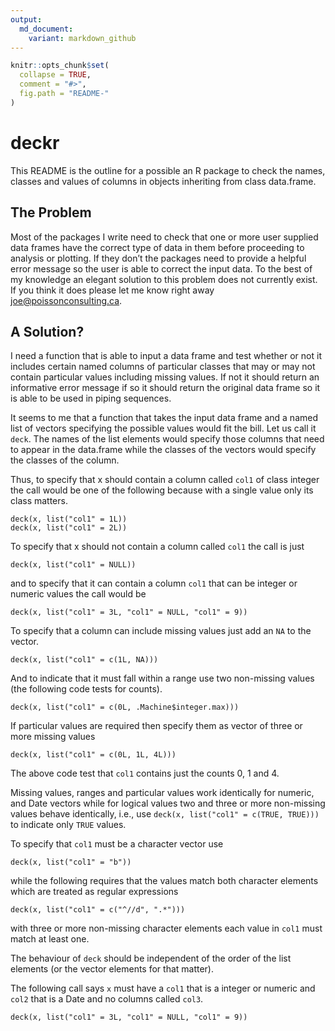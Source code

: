 ```yaml
---
output:
  md_document:
    variant: markdown_github
---
```


<!-- README.md is generated from README.Rmd. Please edit that file -->

```r
knitr::opts_chunk$set(
  collapse = TRUE,
  comment = "#>",
  fig.path = "README-"
)
```

# deckr

This README is the outline for a possible an R package 
to check the names, classes and values of
columns in objects inheriting from class data.frame.

## The Problem

Most of the packages I write need to check that one or more user supplied data frames
have the correct type of data in them before proceeding to analysis or plotting. 
If they don't the packages need to provide a helpful
error message so the user is able to correct the input data. To the best of
my knowledge an elegant solution to this problem does not currently exist.
If you think it does please let me know right away <joe@poissonconsulting.ca>.

## A Solution?

I need a function that is able to input a data frame and test whether or not
it includes certain named columns of particular classes that may or may not
contain particular values including missing values. If not it should return
an informative error message if so it should return the original data frame
so it is able to be used in piping sequences.

It seems to me that a function that takes the input data frame and 
a named list of vectors specifying the possible values would fit the bill.
Let us call it `deck`. The names of the list elements would specify
those columns that need to appear in the data.frame while the classes
of the vectors would specify the classes of the column.

Thus, to specify that x should contain a column called `col1` of class integer
the call would be one of the following because with a single value only
its class matters.
```
deck(x, list("col1" = 1L))
deck(x, list("col1" = 2L))
```

To specify that x should not contain a column called `col1`
the call is just
```
deck(x, list("col1" = NULL))
```
and to specify that it can contain a column `col1` that can
be integer or numeric values the call would be
```
deck(x, list("col1" = 3L, "col1" = NULL, "col1" = 9))
```
To specify that a column can include missing values just
add an `NA` to the vector.
```
deck(x, list("col1" = c(1L, NA)))
```
And to indicate that it must fall within a range use
two non-missing values (the following code tests for counts).
```
deck(x, list("col1" = c(0L, .Machine$integer.max)))
```
If particular values are required then specify them
as vector of three or more missing values
```
deck(x, list("col1" = c(0L, 1L, 4L)))
```
The above code test that `col1` contains just the counts 0, 1 and 4.

Missing values, ranges and particular values work identically 
for numeric, and Date vectors while for logical values two and 
three or more non-missing values behave identically, i.e.,
use `deck(x, list("col1" = c(TRUE, TRUE)))` to indicate only
`TRUE` values.

To specify that `col1` must be a character vector use
```
deck(x, list("col1" = "b"))
```
while the following requires that the values match both
character elements which are treated as regular expressions
```
deck(x, list("col1" = c("^//d", ".*")))
```
with three or more non-missing character elements
each value in `col1` must match at least one.



The behaviour of `deck` should be independent of the
order of the list elements (or the vector elements for that matter).




The following call says `x` must have a `col1` 
that is a integer or numeric and `col2` that is a Date and no columns
called `col3`.
```
deck(x, list("col1" = 3L, "col1" = NULL, "col1" = 9))
```





